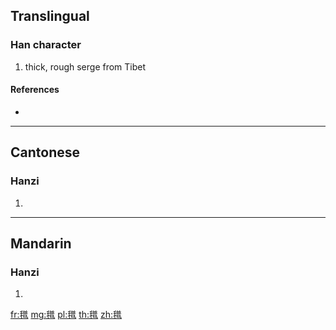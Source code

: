 ==Translingual==

===Han character===
{{Han char|rn=82|rad=毛|as=12|sn=16|four=28716|canj=HUTCA}}

# thick, rough serge from Tibet

====References====
* {{Han ref|kx=0596.200|dkj=16974|dj=0987.410|hdz=32006.070|uh=6C06|ud=27654|bh=E9E8|bd=59880}}

----

==Cantonese==

===Hanzi===
{{yue-hanzi|jyut=|y=pou2}}

# {{defn|lang=yue|sort=毛12}}

----

==Mandarin==

===Hanzi===
{{cmn-hanzi|pin=[[pǔ]] ([[pu3]])|wg=p'u<sup>3</sup>}}

# {{defn|lang=cmn|sort=毛12}}

[[fr:氆]]
[[mg:氆]]
[[pl:氆]]
[[th:氆]]
[[zh:氆]]